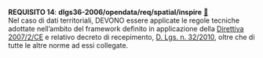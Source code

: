::: {#req-14 .callout-important appearance="simple" icon=false}
[**REQUISITO 14**]{.testo-rosso}: **dlgs36-2006/opendata/req/spatial/inspire** [🔗](#req-14){.link-req}<br>
Nel caso di dati territoriali, DEVONO essere applicate le regole tecniche adottate nell'ambito del framework definito in applicazione della [Direttiva 2007/2/CE](capitolo-2.qmd#D-LGS-32-2010) e relativo decreto di recepimento, [D. Lgs. n. 32/2010](capitolo-2.qmd#D-LGS-32-2010#D-LGS-32-2010), oltre che di tutte le altre norme ad essi collegate.

:::
